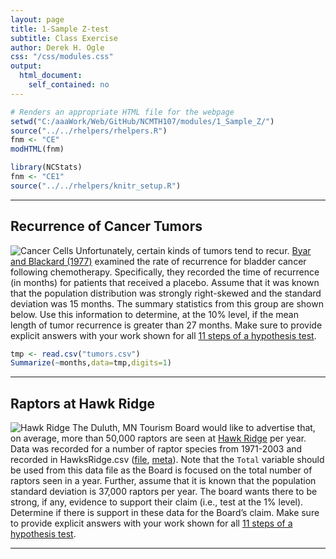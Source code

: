 ```yaml
---
layout: page
title: 1-Sample Z-test
subtitle: Class Exercise
author: Derek H. Ogle
css: "/css/modules.css"
output:
  html_document:
    self_contained: no
---
```


```r
# Renders an appropriate HTML file for the webpage
setwd("C:/aaaWork/Web/GitHub/NCMTH107/modules/1_Sample_Z/")
source("../../rhelpers/rhelpers.R")
fnm <- "CE"
modHTML(fnm)
```

```r
library(NCStats)
fnm <- "CE1"
source("../../rhelpers/knitr_setup.R")
```

----

## Recurrence of Cancer Tumors
<img src="../zimgs/cancer-cells.jpg" alt="Cancer Cells" class="img-right">
Unfortunately, certain kinds of tumors tend to recur.  [Byar and Blackard (1977)]() examined the rate of recurrence for bladder cancer following chemotherapy.  Specifically, they recorded the time of recurrence (in months) for patients that received a placebo.  Assume that it was known that the population distribution was strongly right-skewed and the standard deviation was 15 months.  The summary statistics from this group are shown below.  Use this information to determine, at the 10% level, if the mean length of tumor recurrence is greater than 27 months.  Make sure to provide explicit answers with your work shown for all [11 steps of a hypothesis test](../Hypothesis_Testing/11-steps.html).
```r
tmp <- read.csv("tumors.csv") 
Summarize(~months,data=tmp,digits=1)
```

----

## Raptors at Hawk Ridge
<img src="../zimgs/hawk_ridge.jpg" alt="Hawk Ridge" class="img-right">
The Duluth, MN Tourism Board would like to advertise that, on average, more than 50,000 raptors are seen at [Hawk Ridge](http://www.hawkridge.org/) per year.  Data was recorded for a number of raptor species from 1971-2003 and recorded in HawksRidge.csv ([file](https://github.com/droglenc/NCData/raw/master/HawksRidge.csv), [meta](https://github.com/droglenc/NCData/blob/master/HawksRidge_meta.txt)).  Note that the `Total` variable should be used from this data file as the Board is focused on the total number of raptors seen in a year.  Further, assume that it is known that the population standard deviation is 37,000 raptors per year.  The board wants there to be strong, if any, evidence to support their claim (i.e., test at the 1% level).  Determine if there is support in these data for the Board's claim.  Make sure to provide explicit answers with your work shown for all [11 steps of a hypothesis test](../Hypothesis_Testing/11-steps.html).

----
